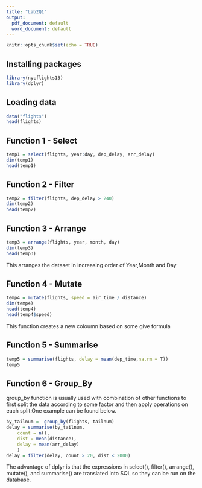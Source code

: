 ```yaml
---
title: "Lab2Q1"
output:
  pdf_document: default
  word_document: default
---
```


```r
knitr::opts_chunk$set(echo = TRUE)
```

## Installing packages
```r
library(nycflights13)
library(dplyr)

```

## Loading data
```r
data("flights")
head(flights)
```

## Function 1 - Select
```r
temp1 = select(flights, year:day, dep_delay, arr_delay)
dim(temp1)
head(temp1)
```

## Function 2 - Filter
```r
temp2 = filter(flights, dep_delay > 240)
dim(temp2)
head(temp2)
```

## Function 3 - Arrange
```r
temp3 = arrange(flights, year, month, day)
dim(temp3)
head(temp3)
```

This arranges the dataset in increasing order of Year,Month and Day

## Function 4 - Mutate
```r
temp4 = mutate(flights, speed = air_time / distance)
dim(temp4)
head(temp4)
head(temp4$speed)
```

This function creates a new coloumn based on some give formula

## Function 5 - Summarise
```r
temp5 = summarise(flights, delay = mean(dep_time,na.rm = T))
temp5
```

## Function 6 - Group_By

group_by function is usually used with combination of other functions to first split the data according to some factor and then apply operations on each split.One example can be found below.


```r
by_tailnum =  group_by(flights, tailnum)
delay = summarise(by_tailnum,
    count = n(),
    dist = mean(distance),
    delay = mean(arr_delay)
    )
delay = filter(delay, count > 20, dist < 2000)

```

The advantage of dplyr is that the expressions in select(), filter(), arrange(), mutate(), and summarise() are translated into SQL so they can be run on the database.
